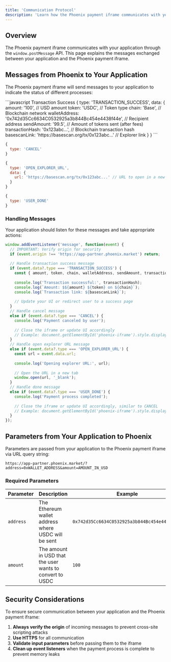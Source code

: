 ```yaml
---
title: 'Communication Protocol'
description: 'Learn how the Phoenix payment iframe communicates with your application'
---
```


## Overview

The Phoenix payment iframe communicates with your application through the `window.postMessage` API. This page explains the messages exchanged between your application and the Phoenix payment iframe.

## Messages from Phoenix to Your Application

The Phoenix payment iframe will send messages to your application to indicate the status of different processes:

<CodeGroup>
```javascript Transaction Success
{
  type: 'TRANSACTION_SUCCESS',
  data: {
    amount: '100',                           // USD amount
    token: 'USDC',                           // Token type
    chain: 'Base',                           // Blockchain network
    walletAddress: '0x742d35Cc6634C0532925a3b844Bc454e4438f44e', // Recipient address
    sendAmount: '99.5',                      // Amount of tokens sent (after fees)
    transactionHash: '0x123abc...',          // Blockchain transaction hash
    basescanLink: 'https://basescan.org/tx/0x123abc...' // Explorer link
  }
}
```

```javascript Cancel
{
  type: 'CANCEL'
}
```

```javascript Open Explorer URL
{
  type: 'OPEN_EXPLORER_URL',
  data: {
    url: 'https://basescan.org/tx/0x123abc...' // URL to open in a new tab/window
  }
}
```

```javascript Done
{
  type: 'USER_DONE'
}
```
</CodeGroup>

### Handling Messages

Your application should listen for these messages and take appropriate actions:

```javascript
window.addEventListener('message', function(event) {
  // IMPORTANT: Verify origin for security
  if (event.origin !== 'https://app-partner.phoenix.market') return;
  
  // Handle transaction success message
  if (event.data?.type === 'TRANSACTION_SUCCESS') {
    const { amount, token, chain, walletAddress, sendAmount, transactionHash, basescanLink } = event.data.data;
    
    console.log('Transaction successful:', transactionHash);
    console.log(`Amount: $${amount} ${token} on ${chain}`);
    console.log(`Transaction link: ${basescanLink}`);
    
    // Update your UI or redirect user to a success page
  }
  // Handle cancel message
  else if (event.data?.type === 'CANCEL') {
    console.log('Payment canceled by user');
    
    // Close the iframe or update UI accordingly
    // Example: document.getElementById('phoenix-iframe').style.display = 'none';
  }
  // Handle open explorer URL message
  else if (event.data?.type === 'OPEN_EXPLORER_URL') {
    const url = event.data.url;
    
    console.log('Opening explorer URL:', url);
    
    // Open the URL in a new tab
    window.open(url, '_blank');
  }
  // Handle done message
  else if (event.data?.type === 'USER_DONE') {
    console.log('Payment process completed');
    
    // Close the iframe or update UI accordingly, similar to CANCEL
    // Example: document.getElementById('phoenix-iframe').style.display = 'none';
  }
});
```

## Parameters from Your Application to Phoenix

Parameters are passed from your application to the Phoenix payment iframe via URL query string:

```
https://app-partner.phoenix.market/?address=0xWALLET_ADDRESS&amount=AMOUNT_IN_USD
```

### Required Parameters

| Parameter | Description | Example |
| --------- | ----------- | ------- |
| `address` | The Ethereum wallet address where USDC will be sent | `0x742d35Cc6634C0532925a3b844Bc454e4438f44e` |
| `amount` | The amount in USD that the user wants to convert to USDC | `100` |

## Security Considerations

To ensure secure communication between your application and the Phoenix payment iframe:

1. **Always verify the origin** of incoming messages to prevent cross-site scripting attacks
2. **Use HTTPS** for all communication
3. **Validate input parameters** before passing them to the iframe
4. **Clean up event listeners** when the payment process is complete to prevent memory leaks 